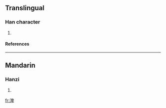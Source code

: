 ==Translingual==
===Han character===
{{Han char|rn=85|rad=水|as=08|sn=11|four=|canj=水竹田十 (EHWJ)}}
# {{defn|Han|sort=水08}}
====References====
{{Han ref|kx=0633.371|hdz=31652.061|uh=6E12|ud=28178}}

----
==Mandarin==
===Hanzi===
{{cmn-hanzi|pin=[[pì]] (pi4), [[qīn]] (qin1)|wg=p'i<sup>4</sup>, ch'in<sup>1</sup>}}
# {{defn|Mandarin}}

[[fr:渒]]